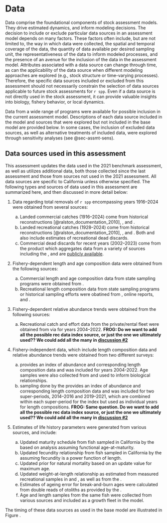 # Data

Data comprise the foundational components of stock assessment models. They drive estimated dynamics, and inform modeling decisions. The decision to include or exclude particular data sources in an assessment model depends on many factors. These factors often include, but are not limited to, the way in which data were collected, the spatial and temporal coverage of the data, the quantity of data available per desired sampling unit, the representativeness of the data to inform modeled processes, and the presence of an avenue for the inclusion of the data in the assessment model. Attributes associated with a data source can change through time, as can the applicability of the data source when different modeling approaches are explored (e.g., stock structure or time-varying processes). Therefore, the specific data sources included or excluded from this assessment should not necessarily constrain the selection of data sources applicable to future stock assessments for `r spp`. Even if a data source is not directly used in the stock assessment, it can provide valuable insights into biology, fishery behavior, or local dynamics.

Data from a wide range of programs were available for possible inclusion in the current assessment model. Descriptions of each data source included in the model and sources that were explored but not included in the base model are provided below. In some cases, the inclusion of excluded data sources, as well as alternative treatments of included data, were explored through sensitivity analyses (see @sec-assmt-sens).

## Data sources used in this assessment

This assessment updates the data used in the 2021 benchmark assessment, as well as utilizes additional data, both those collected since the last assessment and those from sources not used in the 2021 assessment. All data sources are specific to California unless otherwise specified. The following types and sources of data used in this assessment are summarized here, and then discussed in more detail below:

1.  Data regarding total removals of `r spp` encompassing years 1916--2024 were obtained from several sources:

    a.  Landed commercial catches (1916--2024) come from historical reconstructions [@ralston_documentation_2010], \gls{calcom}, and \gls{pacfin}.
    b.  Landed recreational catches (1928--2024) come from historical reconstructions [@ralston_documentation_2010], \gls{mrfss}, and \gls{recfin}. Both \gls{mrfss} and \gls{recfin} also include estimates of recreational dead discards.
    c.  Commercial dead discards for recent years (2002--2023) come from the \gls{gemm} product which aggregates data from a variety of sources including the \gls{wcgop}, and are [publicly available](https://connect.fisheries.noaa.gov/gemm_csv/).

2.  Fishery-dependent length and age composition data were obtained from the following sources:

    a.  Commercial length and age composition data from state sampling programs were obtained from \gls{pacfin}.
    b.  Recreational length composition data from state sampling programs or historical sampling efforts were obatined from \gls{cdfw}, online reports, and \gls{recfin}.

3.  Fishery-dependent relative abundance trends were obtained from the following sources:

    a.  Recreational catch and effort data from the private/rental fleet were obtained from \gls{crfs} via \gls{recfin} for years 2004--2022. **FROG: Do we want to add all the possible rec data index source, or just the one we ultimately used?? We could add all the many in [discussion #2](https://github.com/pfmc-assessments/CA_quillback_rockfish_2025/discussions/2)**

4.  Fishery-independent data, which include length composition data and relative abundance trends were obtained from two different surveys:

    a.  \Gls{s-ccfrp} provides an index of abundance and corresponding length composition data and was included for years 2004-2022. Age samples were also collected from \gls{s-ccfrp} and used to inform biological relationships.
    b.  \Gls{rov} sampling done by the \gls{cdfw} provides an index of abundance and corresponding length composition data and was included for two super-periods, 2014--2016 and 2019--2021, which are combined within each super-period for the index but used as individual years for length compositions. **FROG: Same question. Do we want to add all the possible rec data index source, or just the one we ultimately used?? We could add all the many in [discussion #2](https://github.com/pfmc-assessments/CA_quillback_rockfish_2025/discussions/2)**
    
5.  Estimates of life history parameters were generated from various sources, and include:

    a.  Updated maturity schedule from fish sampled in California by the \gls{gcdc} based on analysis assuming functional age-at-maturity.
    b.  Updated fecundity relationship from fish sampled in California by the \gls{gcdc} assuming fecundity is a power function of length.
    c.  Updated prior for natural mortality based on an update value for maximum age.
    d.  Updated weight-at-length relationship as estimated from measured recreational samples in \gls{mrfss} and \gls{recfin}, as well as from the \gls{s-wcgbt}.
    e.  Estimates of ageing error for break-and-burn ages were calculated from double reads of otoliths as provided by the \gls{psmfc} \gls{cap}.
    f.  Age and length samples from the same fish were collected from various sources and included as a growth fleet in the model.  

The timing of these data sources as used in the base model are illustrated in Figure \ref{@fig-data-plot}.



